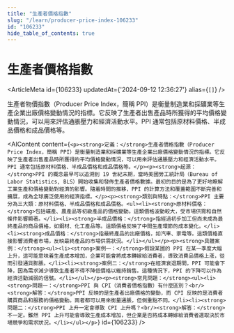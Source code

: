 ```yaml
---
title: "生產者價格指數"
slug: "/learn/producer-price-index-106233"
id: "106233"
hide_table_of_contents: true
---
```



# 生產者價格指數

<ArticleMeta id={106233} updatedAt={'2024-09-12 12:36:27'} alias={`[]`} />
<div className='border-solid border-b border-t-0 my-4 border-[var(--ifm-color-gray-300)]' />

生產者物價指數（Producer Price Index，簡稱 PPI）是衡量制造業和採礦業等生產企業出廠價格變動情況的指標。它反映了生產者出售產品時所獲得的平均價格變動情況，可以用來評估通脹壓力和經濟活動水平。PPI 通常包括原材料價格、半成品價格和成品價格等。

<AIContent content={`<p><strong>定義：</strong>生產者價格指數（Producer Price Index，簡稱 PPI）是衡量制造業和採礦業等生產企業出廠價格變動情況的指標。它反映了生產者出售產品時所獲得的平均價格變動情況，可以用來評估通脹壓力和經濟活動水平。PPI 通常包括原材料價格、半成品價格和成品價格等。</p><p><strong>起源：</strong>PPI 的概念最早可以追溯到 19 世紀末期，當時美國勞工統計局（Bureau of Labor Statistics, BLS）開始收集和發佈生產者價格數據。最初的目的是為了更好地瞭解工業生產和價格變動對經濟的影響。隨着時間的推移，PPI 的計算方法和覆蓋範圍不斷完善和擴展，成為全球廣泛使用的經濟指標。</p><p><strong>類別與特點：</strong>PPI 主要分為三大類：原材料價格、半成品價格和成品價格。<ul><li><strong>原材料價格：</strong>包括礦產、農產品等初級產品的價格變動。這類價格波動較大，受市場供需和自然條件影響顯著。</li><li><strong>半成品價格：</strong>指經過初步加工但尚未成為最終產品的商品價格，如鋼材、化工產品等。這類價格反映了中間生產環節的成本變化。</li><li><strong>成品價格：</strong>指最終產品的出廠價格，如汽車、家電等。這類價格直接影響消費者市場，反映最終產品的市場供需狀況。</li></ul></p><p><strong>具體案例：</strong><ul><li><strong>案例一：</strong>假設某國的 PPI 在某一季度大幅上升，這可能意味着生產成本增加，企業可能會將成本轉嫁給消費者，導致消費品價格上漲，從而引發通貨膨脹。</li><li><strong>案例二：</strong>在經濟衰退期間，PPI 可能會下降，因為需求減少導致生產者不得不降低價格以維持銷售。這種情況下，PPI 的下降可以作為經濟活動減弱的信號。</li></ul></p><p><strong>常見問題：</strong><ul><li><strong>問題一：</strong>PPI 與 CPI（消費者價格指數）有什麼區別？<br/><strong>解答：</strong>PPI 反映的是生產者出廠價格的變動，而 CPI 反映的是消費者購買商品和服務的價格變動。兩者都可以用來衡量通脹，但側重點不同。</li><li><strong>問題二：</strong>PPI 上升一定會導致 CPI 上升嗎？<br/><strong>解答：</strong>不一定。雖然 PPI 上升可能會導致生產成本增加，但企業是否將成本轉嫁給消費者還取決於市場競爭和需求狀況。</li></ul></p>`} id={106233} />
